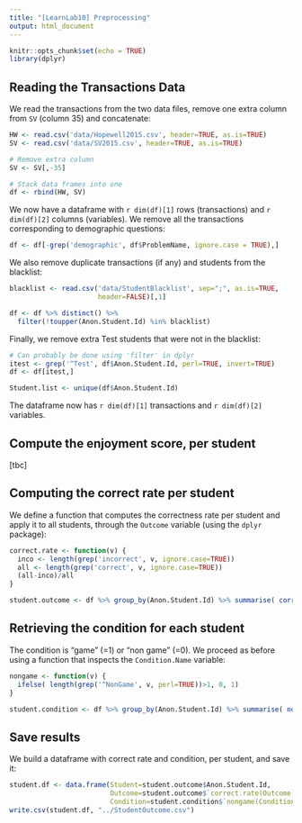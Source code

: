 ```yaml
---
title: "[LearnLab10] Preprocessing"
output: html_document
---
```


```r
knitr::opts_chunk$set(echo = TRUE)
library(dplyr)
```

## Reading the Transactions Data

We read the transactions from the two data files, remove one extra column from `SV` (column 35) and concatenate:
```r
HW <- read.csv('data/Hopewell2015.csv', header=TRUE, as.is=TRUE)
SV <- read.csv('data/SV2015.csv', header=TRUE, as.is=TRUE)

# Remove extra column
SV <- SV[,-35]

# Stack data frames into one
df <- rbind(HW, SV)
```

We now have a dataframe with `r dim(df)[1]` rows (transactions) and `r dim(df)[2]` columns (variables). We remove all the transactions corresponding to demographic questions:
```r
df <- df[-grep('demographic', df$ProblemName, ignore.case = TRUE),]
```

We also remove duplicate transactions (if any) and students from the blacklist:
```r
blacklist <- read.csv('data/StudentBlacklist', sep=";", as.is=TRUE,
                      header=FALSE)[,1]

df <- df %>% distinct() %>%
  filter(!toupper(Anon.Student.Id) %in% blacklist)
```

Finally, we remove extra Test students that were not in the blacklist:
```r
# Can probably be done using 'filter' in dplyr
itest <- grep('^Test', df$Anon.Student.Id, perl=TRUE, invert=TRUE)
df <- df[itest,]

Student.list <- unique(df$Anon.Student.Id)
```

The dataframe now has `r dim(df)[1]` transactions and `r dim(df)[2]` variables.

## Compute the enjoyment score, per student

[tbc]

## Computing the correct rate per student

We define a function that computes the correctness rate per student and apply it to all students, through the `Outcome` variable (using the `dplyr` package):
```r
correct.rate <- function(v) {
  inco <- length(grep('incorrect', v, ignore.case=TRUE))
  all <- length(grep('correct', v, ignore.case=TRUE))
  (all-inco)/all
}

student.outcome <- df %>% group_by(Anon.Student.Id) %>% summarise( correct.rate(Outcome))
```

## Retrieving the condition for each student

The condition is "game" (=1) or "non game" (=0). We proceed as before using a function that inspects the `Condition.Name` variable:
```r
nongame <- function(v) {
  ifelse( length(grep('^NonGame', v, perl=TRUE))>1, 0, 1)
}

student.condition <- df %>% group_by(Anon.Student.Id) %>% summarise( nongame(Condition.Name))
```

## Save results

We build a dataframe with correct rate and condition, per student, and save it:
```r
student.df <- data.frame(Student=student.outcome$Anon.Student.Id,
                         Outcome=student.outcome$`correct.rate(Outcome)`,
                         Condition=student.condition$`nongame(Condition.Name)`) 
write.csv(student.df, "../StudentOutcome.csv")
```